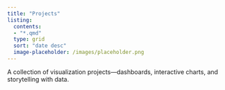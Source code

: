 ```yaml
---
title: "Projects"
listing:
  contents: 
  - "*.qmd"
  type: grid
  sort: "date desc"
  image-placeholder: /images/placeholder.png
---
```


A collection of visualization projects—dashboards, interactive charts, and storytelling with data.